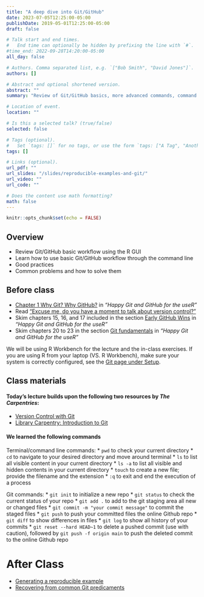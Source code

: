 ```yaml
---
title: "A deep dive into Git/GitHub"
date: 2023-07-05T12:25:00-05:00
publishDate: 2019-05-01T12:25:00-05:00
draft: false

# Talk start and end times.
#   End time can optionally be hidden by prefixing the line with `#`.
#time_end: 2022-09-28T14:20:00-05:00
all_day: false

# Authors. Comma separated list, e.g. `["Bob Smith", "David Jones"]`.
authors: []

# Abstract and optional shortened version.
abstract: ""
summary: "Review of Git/GitHub basics, more advanced commands, command line, good practices."

# Location of event.
location: ""

# Is this a selected talk? (true/false)
selected: false

# Tags (optional).
#   Set `tags: []` for no tags, or use the form `tags: ["A Tag", "Another Tag"]` for one or more tags.
tags: []

# Links (optional).
url_pdf: ""
url_slides: "/slides/reproducible-examples-and-git/"
url_video: ""
url_code: ""

# Does the content use math formatting?
math: false
---
```


```r
knitr::opts_chunk$set(echo = FALSE)
```

## Overview

* Review Git/GitHub basic workflow using the R GUI
* Learn how to use basic Git/GitHub workflow through the command line
* Good practices
* Common problems and how to solve them

## Before class

* [Chapter 1 Why Git? Why GitHub?](https://happygitwithr.com/big-picture.html) in *"Happy Git and GitHub for the useR"*
* Read ["Excuse me, do you have a moment to talk about version control?"](https://peerj.com/preprints/3159v2/)
* Skim chapters 15, 16, and 17 included in the section [Early GitHub Wins](https://happygitwithr.com/usage-intro.html) in *"Happy Git and GitHub for the useR"*
* Skim chapters 20 to 23 in the section [Git fundamentals](https://happygitwithr.com/git-intro.html) in *"Happy Git and GitHub for the useR"*

We will be using R Workbench for the lecture and the in-class exercises. If you are using R from your laptop (VS. R Workbench), make sure your system is correctly configured, see the [Git page under Setup](/setup/git/).


## Class materials

#### Today's lecture builds upon the following two resources by *The Carpentries*:
* [Version Control with Git](https://swcarpentry.github.io/git-novice/)
* [Library Carpentry: Introduction to Git](https://librarycarpentry.org/lc-git/01-what-is-git/index.html)

#### We learned the following commands 

Terminal/command line commands: 
* `pwd`   to check your current directory
* `cd`    to navigate to your desired directory and move around terminal 
* `ls`    to list all visible content in your current directory
* `ls -a` to list all visible and hidden contents in your current directory
* `touch` to create a new file; provide the filename and the extension 
* `:q`    to exit and end the execution of a process

Git commands:
* `git init`       to initialize a new repo
* `git status`     to check the current status of your repo
* `git add .`      to add to the git staging area all new or changed files
* `git commit -m "your commit message"`  to commit the staged files
* `git push`       to push your committed files the online Github repo
* `git diff`       to show differences in files
* `git log`        to show all history of your commits
* `git reset --hard HEAD~1`   to delete a pushed commit (use with caution), followed by `git push -f origin main` to push the deleted commit to the online Github repo 


# After Class
* [Generating a reproducible example](/notes/reproducible-examples/)
* [Recovering from common Git predicaments](/notes/common-git-problems/)


